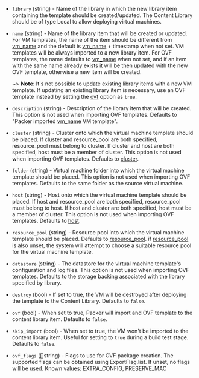 <!-- Code generated from the comments of the ContentLibraryDestinationConfig struct in builder/vsphere/common/step_import_to_content_library.go; DO NOT EDIT MANUALLY -->

- `library` (string) - Name of the library in which the new library item containing the template should be created/updated.
  The Content Library should be of type Local to allow deploying virtual machines.

- `name` (string) - Name of the library item that will be created or updated.
  For VM templates, the name of the item should be different from [vm_name](#vm_name) and
  the default is [vm_name](#vm_name) + timestamp when not set. VM templates will be always imported to a new library item.
  For OVF templates, the name defaults to [vm_name](#vm_name) when not set, and if an item with the same name already
  exists it will be then updated with the new OVF template, otherwise a new item will be created.
  
  ~> **Note**: It's not possible to update existing library items with a new VM template. If updating an existing library
  item is necessary, use an OVF template instead by setting the [ovf](#ovf) option as `true`.

- `description` (string) - Description of the library item that will be created.
  This option is not used when importing OVF templates.
  Defaults to "Packer imported [vm_name](#vm_name) VM template".

- `cluster` (string) - Cluster onto which the virtual machine template should be placed.
  If cluster and resource_pool are both specified, resource_pool must belong to cluster.
  If cluster and host are both specified, host must be a member of cluster.
  This option is not used when importing OVF templates.
  Defaults to [cluster](#cluster).

- `folder` (string) - Virtual machine folder into which the virtual machine template should be placed.
  This option is not used when importing OVF templates.
  Defaults to the same folder as the source virtual machine.

- `host` (string) - Host onto which the virtual machine template should be placed.
  If host and resource_pool are both specified, resource_pool must belong to host.
  If host and cluster are both specified, host must be a member of cluster.
  This option is not used when importing OVF templates.
  Defaults to [host](#host).

- `resource_pool` (string) - Resource pool into which the virtual machine template should be placed.
  Defaults to [resource_pool](#resource_pool). if [resource_pool](#resource_pool) is also unset,
  the system will attempt to choose a suitable resource pool for the virtual machine template.

- `datastore` (string) - The datastore for the virtual machine template's configuration and log files.
  This option is not used when importing OVF templates.
  Defaults to the storage backing associated with the library specified by library.

- `destroy` (bool) - If set to true, the VM will be destroyed after deploying the template to the Content Library.
  Defaults to `false`.

- `ovf` (bool) - When set to true, Packer will import and OVF template to the content library item. Defaults to `false`.

- `skip_import` (bool) - When set to true, the VM won't be imported to the content library item. Useful for setting to `true` during a build test stage. Defaults to `false`.

- `ovf_flags` ([]string) - Flags to use for OVF package creation. The supported flags can be obtained using ExportFlag.list. If unset, no flags will be used. Known values: EXTRA_CONFIG, PRESERVE_MAC

<!-- End of code generated from the comments of the ContentLibraryDestinationConfig struct in builder/vsphere/common/step_import_to_content_library.go; -->
